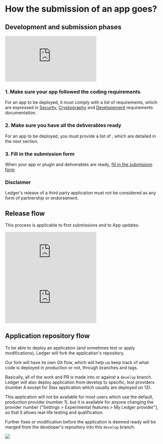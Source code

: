 

# How the submission of an app goes?

## Development and submission phases

<div style={{width: "100%"}} className="center">
  <div style={{position: "relative", paddingBottom: "56.25%", paddingTop: 0, height: 0}}>
    <iframe title="Live App Structure" frameBorder="0" style={{position: "absolute", top: 0, left: 0, width: "100%", height: "100%"}} src="https://view.genial.ly/65521d0b3f30120011106193" type="text/html" allowscriptaccess="always" allowFullScreen={true} scrolling="yes" allownetworking="all"></iframe>
  </div>
</div>


### 1. Make sure your app followed the coding requirements

For an app to be deployed, it must comply with a list of requirements, which are expressed in [Security](../integration/requirements/security), [Cryptography](../integration/requirements/cryptography) and [Developement](../integration/requirements/development) requirements documentation.

### 2. Make sure you have all the deliverables ready

For an app to be deployed, you must provide a list of <Glossary word="deliverables"></Glossary>, which are detailed in the next section.

### 3. Fill in the submission form

When your app or plugin and deliverables are ready, [fill in the submission form](./submission-form).

### Disclaimer

Ledger's release of a third party application must not be considered as any form of partnership or endorsement.

## Release flow

This process is applicable to first submissions and to App updates.

<div style={{width: "100%"}} className="center desktop">
  <div style={{position: "relative", paddingBottom: "56.25%", paddingTop: 0, height: "1000px"}}>
    <iframe title="Live App Structure" frameBorder="0" style={{position: "absolute", top: 0, left: 0, width: "100%", height: "100%"}} src="https://view.genial.ly/655389953d9cc90010ff9fbc" type="text/html" allowscriptaccess="always" allowFullScreen={true} scrolling="yes" allownetworking="all"></iframe>
  </div>
</div>

<div className="mobile">
  <iframe title="Ledger Dev Journey" frameBorder="0" style={{position: "absolute", left: "15px", width: "100%", height: "100%"}} src="https://view.genial.ly/655389953d9cc90010ff9fbc" type="text/html" allowscriptaccess="always" allowFullScreen={true} scrolling="yes" allownetworking="all"></iframe>
</div>

## Application repository flow

To be able to deploy an application (and sometimes test or apply modifications), Ledger will fork the application's repository.

Our fork will have its own Git flow, which will help us keep track of what code is deployed in production or not, through branches and tags.

Basically, all of the work and PR is made into or against a `develop` branch. Ledger will also deploy application from develop to specific, test providers (number 4 except for Stax application which usually are deployed on 12).

This application will not be available for most <Glossary word="Ledger Live"></Glossary> users which use the default, production provider (number 1),
but it is available for anyone changing the provider number ("Settings > Experimental features > My Ledger provider"),
so that it allows real-life testing and qualification.

Further fixes or modification before the application is deemed ready will be merged from the developer's repository into this `develop` branch.

<img src="/device-app/fork-app.png"/>

